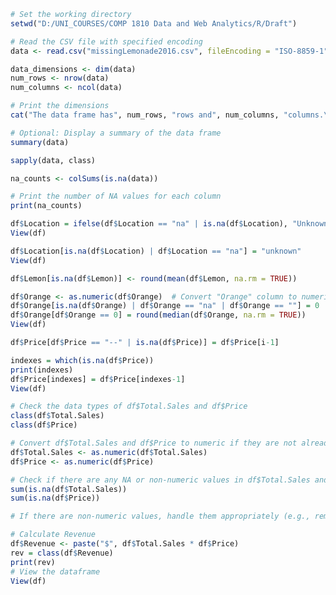 ```r
# Set the working directory
setwd("D:/UNI_COURSES/COMP 1810 Data and Web Analytics/R/Draft")

# Read the CSV file with specified encoding
data <- read.csv("missingLemonade2016.csv", fileEncoding = "ISO-8859-1")

data_dimensions <- dim(data)
num_rows <- nrow(data)
num_columns <- ncol(data)

# Print the dimensions
cat("The data frame has", num_rows, "rows and", num_columns, "columns.\n")

# Optional: Display a summary of the data frame
summary(data)

```

```r
sapply(data, class)


```


```r
na_counts <- colSums(is.na(data))

# Print the number of NA values for each column
print(na_counts)
```

```r
df$Location = ifelse(df$Location == "na" | is.na(df$Location), "Unknown", df$Location)
View(df)
```

```r
df$Location[is.na(df$Location) | df$Location == "na"] = "unknown"
View(df)
```

```r
df$Lemon[is.na(df$Lemon)] <- round(mean(df$Lemon, na.rm = TRUE))
```

```r
df$Orange <- as.numeric(df$Orange)  # Convert "Orange" column to numeric
df$Orange[is.na(df$Orange) | df$Orange == "na" | df$Orange == ""] = 0
df$Orange[df$Orange == 0] = round(median(df$Orange, na.rm = TRUE))
View(df)
```

```r
df$Price[df$Price == "--" | is.na(df$Price)] = df$Price[i-1]

indexes = which(is.na(df$Price))
print(indexes)
df$Price[indexes] = df$Price[indexes-1]
View(df)
```


```r
# Check the data types of df$Total.Sales and df$Price
class(df$Total.Sales)
class(df$Price)

# Convert df$Total.Sales and df$Price to numeric if they are not already
df$Total.Sales <- as.numeric(df$Total.Sales)
df$Price <- as.numeric(df$Price)

# Check if there are any NA or non-numeric values in df$Total.Sales and df$Price after conversion
sum(is.na(df$Total.Sales))
sum(is.na(df$Price))

# If there are non-numeric values, handle them appropriately (e.g., remove them or impute them)

# Calculate Revenue
df$Revenue <- paste("$", df$Total.Sales * df$Price)
rev = class(df$Revenue)
print(rev)
# View the dataframe
View(df)


```



